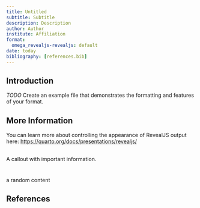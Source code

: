 ```yaml
---
title: Untitled
subtitle: Subtitle
description: Description
author: Author
institute: Affiliation
format:
  omega_revealjs-revealjs: default
date: today
bibliography: [references.bib]
---
```


## Introduction

*TODO* Create an example file that demonstrates the formatting and features of your format.

## More Information

You can learn more about controlling the appearance of RevealJS output here: <https://quarto.org/docs/presentations/revealjs/>

## 

::: {.callout-important}
A callout with important information.
:::


# {background-image="https://picsum.photos/id/29/4000/2670" background-size="cover" background-position="center" background-repeat="no-repeat"}

a random content

## References